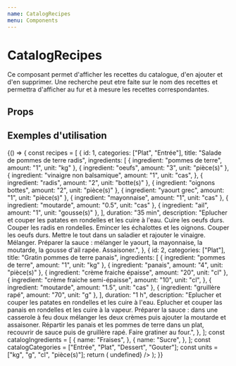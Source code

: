 ```yaml
---
name: CatalogRecipes
menu: Components
---
```


# CatalogRecipes


Ce composant permet d'afficher les recettes du catalogue, d'en ajouter
et d'en supprimer. Une recherche peut etre faite sur le nom des recettes et
permettra d'afficher au fur et à mesure les recettes correspondantes.

## Props

<Props of={CatalogRecipes} />

## Exemples d'utilisation

<Playground>
  {() => {
    const recipes = [
      {
        id: 1,
        categories: ["Plat", "Entrée"],
        title: "Salade de pommes de terre radis",
        ingredients: [
          { ingredient: "pommes de terre", amount: "1", unit: "kg" },
          { ingredient: "oeufs", amount: "3", unit: "pièce(s)" },
          {
            ingredient: "vinaigre non balsamique",
            amount: "1",
            unit: "cas",
          },
          { ingredient: "radis", amount: "2", unit: "botte(s)" },
          { ingredient: "oignons bottes", amount: "2", unit: "pièce(s)" },
          { ingredient: "yaourt grec", amount: "1", unit: "pièce(s)" },
          { ingredient: "mayonnaise", amount: "1", unit: "cas" },
          { ingredient: "moutarde", amount: "0.5", unit: "cas" },
          { ingredient: "ail", amount: "1", unit: "gousse(s)" },
        ],
        duration: "35 min",
        description:
          "Eplucher et couper les patates en rondelles et les cuire à l'eau. Cuire les oeufs durs. Couper les radis en rondelles. Emincer les échalottes et les oignons. Couper les oeufs durs. Mettre le tout dans un saladier et rajouter le vinaigre. Mélanger. Préparer la sauce :  mélanger le yaourt, la mayonnaise, la moutarde, la gousse d'ail rapée. Assaisoner.",
      },
      {
        id: 2,
        categories: ["Plat"],
        title: "Gratin pommes de terre panais",
        ingredients: [
          { ingredient: "pommes de terre", amount: "1", unit: "kg" },
          { ingredient: "panais", amount: "4", unit: "pièce(s)" },
          { ingredient: "crème fraiche épaisse", amount: "20", unit: "cl" },
          {
            ingredient: "crème fraiche semi-épaisse",
            amount: "10",
            unit: "cl",
          },
          { ingredient: "moutarde", amount: "1.5", unit: "cas" },
          { ingredient: "gruillère rapé", amount: "70", unit: "g" },
        ],
        duration: "1 h",
        description:
          "Eplucher et couper les patates en rondelles et les cuire à l'eau. Eplucher et couper las panais en rondelles et les cuire à la vapeur. Préparer la sauce : dans une casserole à feu doux mélanger les deux crèmes puis ajouter la moutarde et assaisoner. Répartir les panais et les pommes de terre dans un plat, recouvrir de sauce puis de gruillère rapé. Faire gratiner au four.",
      },
    ];
    const catalogIngredients = [
      {
        name: "Fraises",
      },
      {
        name: "Sucre",
      },
    ];
    const catalogCategories = ["Entrée", "Plat", "Dessert", "Gouter"];
    const units = ["kg", "g", "cl", "pièce(s)"];
    return (
      <CatalogRecipes
        totalRecipes={recipes}
        possibleIngredients={catalogIngredients}
        totalCategories={catalogCategories}
        totalUnits={units}
        feasibleRecipesUpdate={() => undefined}
      />
    );
  }}
</Playground>

